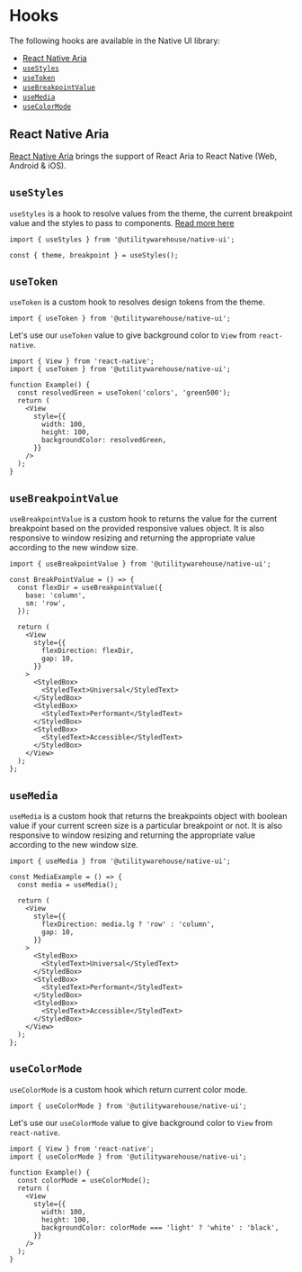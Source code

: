 
<BackToTopButton />

<Meta title="Native UI / Guides / Hooks" />

# Hooks

The following hooks are available in the Native UI library:

- [React Native Aria](#react-native-aria)
- [`useStyles`](#useStyles)
- [`useToken`](#useToken)
- [`useBreakpointValue`](#useBreakpointValue)
- [`useMedia`](#useMedia)
- [`useColorMode`](#useColorMode)

## React Native Aria

[React Native Aria](https://react-native-aria.geekyants.com/) brings the support of React Aria to React Native (Web, Android & iOS).

## `useStyles`

`useStyles` is a hook to resolve values from the theme, the current breakpoint value and the styles to pass to components.
[Read more here](/?path=/docs/native-ui-guides-styling-usestyles--docs)

```tsx
import { useStyles } from '@utilitywarehouse/native-ui';

const { theme, breakpoint } = useStyles();
```

## `useToken`

`useToken` is a custom hook to resolves design tokens from the theme.

```tsx
import { useToken } from '@utilitywarehouse/native-ui';
```

Let's use our `useToken` value to give background color to `View` from `react-native`.

```tsx
import { View } from 'react-native';
import { useToken } from '@utilitywarehouse/native-ui';

function Example() {
  const resolvedGreen = useToken('colors', 'green500');
  return (
    <View
      style={{
        width: 100,
        height: 100,
        backgroundColor: resolvedGreen,
      }}
    />
  );
}
```

## `useBreakpointValue`

`useBreakpointValue` is a custom hook to returns the value for the current breakpoint based on the provided responsive values object. It is also responsive to window resizing and returning the appropriate value according to the new window size.

```tsx
import { useBreakpointValue } from '@utilitywarehouse/native-ui';
```

```tsx
const BreakPointValue = () => {
  const flexDir = useBreakpointValue({
    base: 'column',
    sm: 'row',
  });

  return (
    <View
      style={{
        flexDirection: flexDir,
        gap: 10,
      }}
    >
      <StyledBox>
        <StyledText>Universal</StyledText>
      </StyledBox>
      <StyledBox>
        <StyledText>Performant</StyledText>
      </StyledBox>
      <StyledBox>
        <StyledText>Accessible</StyledText>
      </StyledBox>
    </View>
  );
};
```

## `useMedia`

`useMedia` is a custom hook that returns the breakpoints object with boolean value if your current screen size is a particular breakpoint or not. It is also responsive to window resizing and returning the appropriate value according to the new window size.

```tsx
import { useMedia } from '@utilitywarehouse/native-ui';
```

```tsx
const MediaExample = () => {
  const media = useMedia();

  return (
    <View
      style={{
        flexDirection: media.lg ? 'row' : 'column',
        gap: 10,
      }}
    >
      <StyledBox>
        <StyledText>Universal</StyledText>
      </StyledBox>
      <StyledBox>
        <StyledText>Performant</StyledText>
      </StyledBox>
      <StyledBox>
        <StyledText>Accessible</StyledText>
      </StyledBox>
    </View>
  );
};
```

## `useColorMode`

`useColorMode` is a custom hook which return current color mode.

```tsx
import { useColorMode } from '@utilitywarehouse/native-ui';
```

Let's use our `useColorMode` value to give background color to `View` from `react-native`.

```tsx
import { View } from 'react-native';
import { useColorMode } from '@utilitywarehouse/native-ui';

function Example() {
  const colorMode = useColorMode();
  return (
    <View
      style={{
        width: 100,
        height: 100,
        backgroundColor: colorMode === 'light' ? 'white' : 'black',
      }}
    />
  );
}
```
